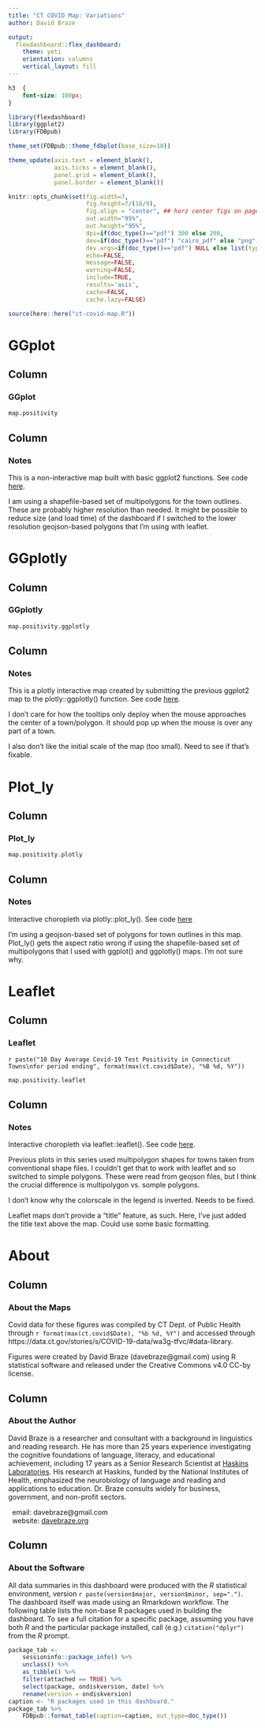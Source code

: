```yaml
---
title: "CT COVID Map: Variations"
author: David Braze

output: 
  flexdashboard::flex_dashboard:
    theme: yeti
    orientation: columns
    vertical_layout: fill
---
```


```css

h3  {
	font-size: 100px;
}

```

```r

library(flexdashboard)
library(ggplot2)
library(FDBpub)

theme_set(FDBpub::theme_fdbplot(base_size=10))

theme_update(axis.text = element_blank(),
             axis.ticks = element_blank(),
             panel.grid = element_blank(),
             panel.border = element_blank())

knitr::opts_chunk$set(fig.width=7,
                      fig.height=7/(16/9),
                      fig.align = "center", ## horz center figs on page
                      out.width="95%",
                      out.height="95%", 
                      dpi=if(doc_type()=="pdf") 300 else 200,
                      dev=if(doc_type()=="pdf") "cairo_pdf" else "png", 
                      dev.args=if(doc_type()=="pdf") NULL else list(type="cairo-png"),
                      echo=FALSE,
                      message=FALSE,
                      warning=FALSE,
                      include=TRUE,
                      results='asis',
                      cache=FALSE,
                      cache.lazy=FALSE)

```

```r

source(here::here("ct-covid-map.R"))

```

# GGplot

## Column {data-width=750}

### **GGplot**
	
```r

map.positivity

```

## Column {data-width=250}

### **Notes** 

This is a non-interactive map built with basic ggplot2 functions. See code [here](https://github.com/davebraze/ct-covid-map-examples/blob/376660487a1f06cc69f6328af0281eaf60aec6b0/ct-covid-map.R#L239).

I am using a shapefile-based set of multipolygons for the town outlines. These are probably higher resolution than needed. It might be possible to reduce size (and load time) of the dashboard if I switched to the lower resolution geojson-based polygons that I'm using with leaflet.

# GGplotly

## Column {data-width=750}

### **GGplotly**
	
```r

map.positivity.ggplotly

```

## Column {data-width=250}

### **Notes** 

This is a plotly interactive map created by submitting the previous ggplot2 map to the plotly::ggplotly() function. See code [here](https://github.com/davebraze/ct-covid-map-examples/blob/376660487a1f06cc69f6328af0281eaf60aec6b0/ct-covid-map.R#L286).

I don't care for how the tooltips only deploy when the mouse approaches the center of a town/polygon. It should pop up when the mouse is over any part of a town.

I also don't like the initial scale of the map (too small). Need to see if that's fixable.

# Plot_ly

## Column {data-width=750}
 
### **Plot_ly** 

```r

map.positivity.plotly

```

## Column {data-width=250}

### **Notes**

Interactive choropleth via plotly::plot_ly(). See code [here](https://github.com/davebraze/ct-covid-map-examples/blob/fec840cb5a8cb5298897ea62d1ddf496f33be333/ct-covid-map.R#L313)

I'm using  a geojson-based set of polygons for town outlines in this map. Plot_ly() gets the aspect ratio wrong if using the shapefile-based set of multipolygons that I used with ggplot() and ggplotly() maps. I'm not sure why.

# Leaflet

## Column {data-width=750}

### **Leaflet** 

`r paste("10 Day Average Covid-19 Test Positivity in Connecticut Towns\nfor period ending", format(max(ct.covid$Date), "%B %d, %Y"))`

```r

map.positivity.leaflet

```

## Column {data-width=250}

### **Notes**

Interactive choropleth via leaflet::leaflet(). See code [here](). 

Previous plots in this series used multipolygon shapes for towns taken from conventional shape files. I couldn't get that to work with leaflet and so switched to simple polygons. These were read from geojson files, but I think the crucial difference is multipolygon vs. somple polygons. 

I don't know why the colorscale in the legend is inverted. Needs to be fixed.

Leaflet maps don't provide a "title" feature, as such. Here, I've just added the title text above the map. Could use some basic formatting.

# About

## Column {data-width=33}

### About the Maps

Covid data for these figures was compiled by CT Dept. of Public Health through `r format(max(ct.covid$Date), "%b %d, %Y")` and accessed through https://data.ct.gov/stories/s/COVID-19-data/wa3g-tfvc/#data-library.

Figures were created by David Braze (davebraze@gmail.com) using R statistical software and released under the Creative Commons v4.0 CC-by license.

## Column {data-width=33}

### About the Author

David Braze is a researcher and consultant with a background in linguistics and reading research. He has more than 25 years experience investigating the cognitive foundations of language, literacy, and educational achievement, including 17 years as a Senior Research Scientist at [Haskins Laboratories](https://haskinslabs.org/). His research at Haskins, funded by the National Institutes of Health, emphasized the neurobiology of language and reading and applications to education. Dr. Braze consults widely for business, government, and non-profit sectors. 

|   email: davebraze@gmail.com
|   website: [davebraze.org](https://davebraze.org/ "D. Braze's website")


## Column {data-width=33}

### About the Software

All data summaries in this dashboard were produced with the _R_ statistical environment, version `r paste(version$major, version$minor, sep=".")`. The dashboard itself was made using an Rmarkdown workflow. The following table lists the non-base R packages used in building the dashboard. To see a full citation for a specific package, assuming you have both _R_ and the particular package installed, call (e.g.) `citation("dplyr")` from the _R_ prompt. 

```r

package_tab <-
    sessioninfo::package_info() %>%
    unclass() %>%
    as_tibble() %>%
    filter(attached == TRUE) %>%
    select(package, ondiskversion, date) %>%
    rename(version = ondiskversion)
caption <- "R packages used in this dashboard."
package_tab %>%
    FDBpub::format_table(caption=caption, out_type=doc_type())

```
